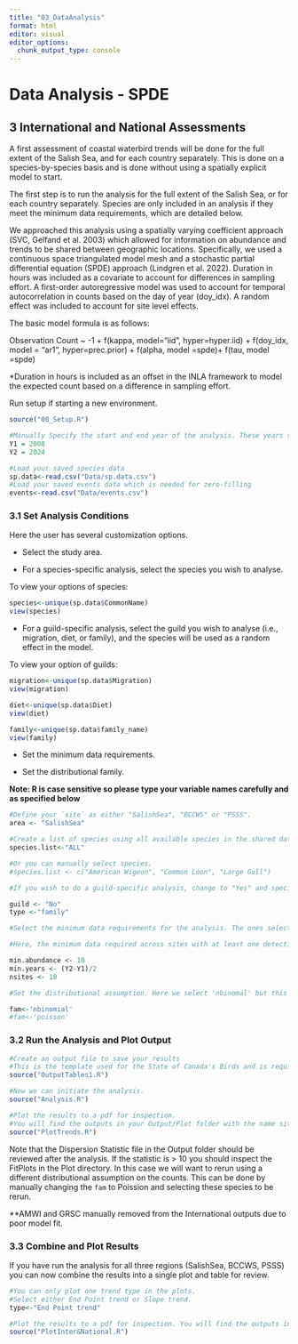 ```yaml
---
title: "03_DataAnalysis"
format: html
editor: visual
editor_options: 
  chunk_output_type: console
---
```


# Data Analysis - SPDE

## 3 International and National Assessments

A first assessment of coastal waterbird trends will be done for the full extent of the Salish Sea, and for each country separately. This is done on a species-by-species basis and is done without using a spatially explicit model to start.

The first step is to run the analysis for the full extent of the Salish Sea, or for each country separately. Species are only included in an analysis if they meet the minimum data requirements, which are detailed below.

We approached this analysis using a spatially varying coefficient approach (SVC, Gelfand et al. 2003) which allowed for information on abundance and trends to be shared between geographic locations. Specifically, we used a continuous space triangulated model mesh and a stochastic partial differential equation (SPDE) approach (Lindgren et al. 2022). Duration in hours was included as a covariate to account for differences in sampling effort. A first-order autoregressive model was used to account for temporal autocorrelation in counts based on the day of year (doy_idx). A random effect was included to account for site level effects.

The basic model formula is as follows:

Observation Count \~ -1 + f(kappa, model="iid", hyper=hyper.iid) + f(doy_idx, model = "ar1", hyper=prec.prior) + f(alpha, model =spde)+ f(tau, model =spde)

\*Duration in hours is included as an offset in the INLA framework to model the expected count based on a difference in sampling effort.

Run setup if starting a new environment.

```r

source("00_Setup.R")

#Manually Specify the start and end year of the analysis. These years should match those selected for the data cleaning scripts. 
Y1 = 2008
Y2 = 2024

#Load your saved species data 
sp.data<-read.csv("Data/sp.data.csv")
#Load your saved events data which is needed for zero-filling
events<-read.csv("Data/events.csv")

```

### 3.1 Set Analysis Conditions

Here the user has several customization options.

-   Select the study area.

-   For a species-specific analysis, select the species you wish to analyse.

To view your options of species:
```r

species<-unique(sp.data$CommonName)
view(species)

```

-   For a guild-specific analysis, select the guild you wish to analyse (i.e., migration, diet, or family), and the species will be used as a random effect in the model.

To view your option of guilds:
```r

migration<-unique(sp.data$Migration)
view(migration)

diet<-unique(sp.data$Diet)
view(diet)

family<-unique(sp.data$family_name)
view(family)

```

-   Set the minimum data requirements.

-   Set the distributional family.

**Note: R is case sensitive so please type your variable names carefully and as specified below**

```r

#Define your `site` as either "SalishSea", "BCCWS" or "PSSS". 
area <- "SalishSea"

#Create a list of species using all available species in the shared dataset.
species.list<-"ALL"

#Or you can manually select species.
#species.list <- c("American Wigeon", "Common Loon", "Large Gull") 

#If you wish to do a guild-specific analysis, change to "Yes" and specify the `type` as either "migration", "diet", or "family". This will override the species list above. 

guild <- "No"
type <-"family"

#Select the minimum data requirements for the analysis. The ones selected here were done following the inspection of the International data set and likely work both the National analyses. However, finer scale assessment may need to assess their suitability. 

#Here, the minimum data required across sites with at least one detection, each species needs an overall abundance per year > 10, need to be detected in > one-half of the survey years, and on > 10 survey sites. Users may choose to adjust these parameters. 

min.abundance <- 10
min.years <- (Y2-Y1)/2
nsites <- 10

#Set the distributional assumption. Here we select 'nbinomal' but this may need to adjust if there is overdispersion. 

fam<-'nbinomial'
#fam<-'poisson'

```

### 3.2 Run the Analysis and Plot Output

```r

#Create an output file to save your results
#This is the template used for the State of Canada's Birds and is required for upload into NatureCounts
source("OutputTables1.R")

#Now we can initiate the analysis.  
source("Analysis.R")

#Plot the results to a pdf for inspection. 
#You will find the outputs in your Output/Plot folder with the name site_IndexPlot.pdf
source("PlotTrends.R")


```

Note that the Dispersion Statistic file in the Output folder should be reviewed after the analysis. If the statistic is \> 10 you should inspect the FitPlots in the Plot directory. In this case we will want to rerun using a different distributional assumption on the counts. This can be done by manually changing the `fam` to Poission and selecting these species to be rerun.

\*\*AMWI and GRSC manually removed from the International outputs due to poor model fit.

### 3.3 Combine and Plot Results

If you have run the analysis for all three regions (SalishSea, BCCWS, PSSS) you can now combine the results into a single plot and table for review.

```r

#You can only plot one trend type in the plots. 
#Select either End Point trend or Slope trend. 
type<-"End Point trend"

#Plot the results to a pdf for inspection. You will find the outputs in your Output/Plot folder with the name Full_TrendTable.csv
source("PlotInter&National.R")


```
